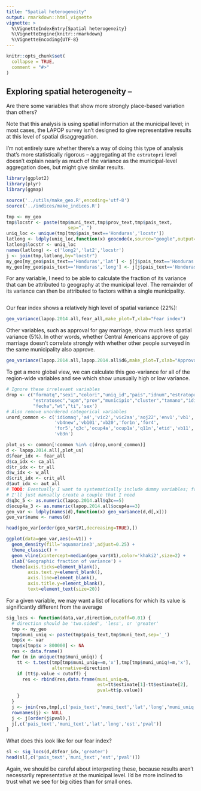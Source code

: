 ```yaml
---
title: "Spatial heterogeneity"
output: rmarkdown::html_vignette
vignette: >
  %\VignetteIndexEntry{Spatial heterogeneity}
  %\VignetteEngine{knitr::rmarkdown}
  %\VignetteEncoding{UTF-8}
---
```


```r
knitr::opts_chunk$set(
  collapse = TRUE,
  comment = "#>"
)
```


## Exploring spatial heterogeneity -- 

Are there some variables that show more strongly place-based variation than others? 

Note that this analysis is using spatial information at the municipal level; in most cases, the LAPOP survey isn't designed to give representative results at this level of spatial disaggregation. 

I'm not entirely sure whether there's a way of doing this type of analysis that's more statistically rigorous -- aggregating at the `estratopri` level doesn't explain nearly as much of the variance as the municipal-level aggregation does, but might give similar results.

```r
library(ggplot2)
library(plyr)
library(ggmap)

source('../utils/make_geo.R',encoding='utf-8')
source('../indices/make_indices.R')

tmp <- my_geo
tmp$locstr <- paste(tmp$muni_text,tmp$prov_text,tmp$pais_text,
                       sep=", ")
uniq_loc <- unique(tmp[tmp$pais_text=='Honduras','locstr'])
latlong <- ldply(uniq_loc,function(x) geocode(x,source="google",output="latlon"))
latlong$locstr <- uniq_loc
names(latlong) <- c('long2','lat2','locstr')
j <- join(tmp,latlong,by="locstr")
my_geo[my_geo$pais_text=='Honduras','lat'] <- j[j$pais_text=='Honduras','lat2']
my_geo[my_geo$pais_text=='Honduras','long'] <- j[j$pais_text=='Honduras','long2']
```

For any variable, I need to be able to calculate the fraction of its variance that can be attributed to geography at the municipal level. The remainder of its variance can then be attributed to factors within a single municipality.

```r

```

Our fear index shows a relatively high level of spatial variance (22%):

```r
geo_variance(lapop.2014.all,fear_all,make_plot=T,xlab="Fear index")
```

Other variables, such as approval for gay marriage, show much less spatial variance (5%). In other words, whether Central Americans approve of gay marriage doesn't correlate strongly with whether other people surveyed in the same municipality also approve.

```r
geo_variance(lapop.2014.all,lapop.2014.all$d6,make_plot=T,xlab="Approval for gay marriage")
```

To get a more global view, we can calculate this geo-variance for all of the region-wide variables and see which show unusually high or low variance.

```r
# Ignore these irrelevant variables 
drop <- c("formatq","sexi","colori","uniq_id","pais","idnum","estratopri",
          "estratosec","upm","prov","municipio","cluster","tamano","idiomaq",
          "fecha","wt","ti",'sex')
# Also remove unordered categorical variables
unord_common <- c('idiomaq','a4','vic2','vic2aa','aoj22','env1','vb1',
                  'vb4new','vb101','vb20','for1n','for4',
                  'for5','q3c','ocup4a','ocup1a','q11n','etid','vb11','leng1',
                  'vb3n')

plot_us <- common[!common %in% c(drop,unord_common)]
d <- lapop.2014.all[,plot_us]
d$fear_idx <- fear_all
d$ca_idx <- ca_all
d$tr_idx <- tr_all
d$w_idx <- w_all
d$crit_idx <- crit_all
d$aut_idx <- aut_all
# TODO: Eventually I want to systematically include dummy variables; for now
# I'll just manually create a couple that I need
d$q3c_5 <- as.numeric(lapop.2014.all$q3c==5)
d$ocup4a_3 <- as.numeric(lapop.2014.all$ocup4a==3)
geo_var <- ldply(names(d),function(x) geo_variance(d,d[,x]))
geo_var$name <- names(d)

head(geo_var[order(geo_var$V1,decreasing=TRUE),])

ggplot(data=geo_var,aes(x=V1)) +
  geom_density(fill='aquamarine3',adjust=0.25) +
  theme_classic() +
  geom_vline(xintercept=median(geo_var$V1),color='khaki2',size=2) +
  xlab('Geographic fraction of variance') +
  theme(axis.ticks=element_blank(),
        axis.text.y=element_blank(),
        axis.line=element_blank(),
        axis.title.y=element_blank(),
        text=element_text(size=20))
```

For a given variable, we may want a list of locations for which its value is significantly different from the average

``` r
sig_locs <- function(data,var,direction,cutoff=0.01) {
  # direction should be 'two.sided', 'less', or 'greater'
  tmp <- my_geo
  tmp$muni_uniq <- paste(tmp$pais_text,tmp$muni_text,sep='_')  
  tmp$x <- var
  tmp$x[tmp$x > 800000] <- NA
  res <- data.frame()
  for (m in unique(tmp$muni_uniq)) {
    tt <- t.test(tmp[tmp$muni_uniq==m,'x'],tmp[tmp$muni_uniq!=m,'x'],
                 alternative=direction)
    if (tt$p.value < cutoff) {
      res <- rbind(res,data.frame(muni_uniq=m,
                                  est=tt$estimate[1]-tt$estimate[2],
                                  pval=tt$p.value))
    }
  }
  j <- join(res,tmp[,c('pais_text','muni_text','lat','long','muni_uniq','x')],by='muni_uniq',match='first')
  rownames(j) <- NULL
  j <- j[order(j$pval),]
  j[,c('pais_text','muni_text','lat','long','est','pval')]
}
```

What does this look like for our fear index?

```r
sl <- sig_locs(d,d$fear_idx,'greater')
head(sl[,c('pais_text','muni_text','est','pval')])
```

Again, we should be careful about interpreting these, because results aren't necessarily representative at the municipal level. I'd be more inclined to trust what we see for big cities than for small ones.